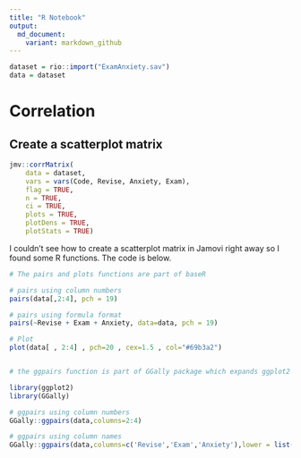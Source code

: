 ---
title: "R Notebook"
output:
  md_document:
    variant: markdown_github
---
```{r}
dataset = rio::import("ExamAnxiety.sav")
data = dataset
```
#  Correlation

## Create a scatterplot matrix

```{r}
jmv::corrMatrix(
    data = dataset,
    vars = vars(Code, Revise, Anxiety, Exam),
    flag = TRUE,
    n = TRUE,
    ci = TRUE,
    plots = TRUE,
    plotDens = TRUE,
    plotStats = TRUE)
```
I couldn't see how to create a scatterplot matrix in Jamovi right away so I found some R functions. The code is below.

```{r}
# The pairs and plots functions are part of baseR

# pairs using column numbers
pairs(data[,2:4], pch = 19)

# pairs using formula format
pairs(~Revise + Exam + Anxiety, data=data, pch = 19)

# Plot
plot(data[ , 2:4] , pch=20 , cex=1.5 , col="#69b3a2")


# the ggpairs function is part of GGally package which expands ggplot2 package

library(ggplot2)
library(GGally)

# ggpairs using column numbers
GGally::ggpairs(data,columns=2:4)

# ggpairs using column names
GGally::ggpairs(data,columns=c('Revise','Exam','Anxiety'),lower = list(continuous = "smooth"))

```


